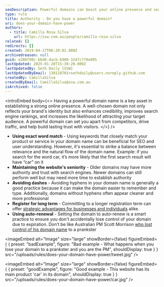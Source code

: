 ```yaml
---
seoDescription: Powerful domains can boost your online presence and search engine rankings by using exact word matches, maintaining seniority, avoiding dashes, and enabling auto-renewal.
type: rule
title: Authority - Do you have a powerful domain?
uri: does-your-domain-have-power
authors:
  - title: Camilla Rosa Silva
    url: https://ssw.com.au/people/camilla-rosa-silva
related: []
redirects: []
created: 2019-04-17T06:20:02.000Z
archivedreason: null
guid: e286f90c-b6d6-4acb-b908-324fc770a905
lastUpdated: 2025-01-20T15:30:20.000Z
lastUpdatedBy: Seth Daily [SSW]
lastUpdatedByEmail: 130118701+sethdaily@users.noreply.github.com
createdBy: CamillaSilva
createdByEmail: CamillaSilva@ssw.com.au
isArchived: false
---
```


<introEmbed
  body={<>
Having a powerful domain name is a key asset in establishing a strong online presence. A well-chosen domain not only reflects your brand's identity but also enhances credibility, improves search engine rankings, and increases the likelihood of attracting your target audience. A powerful domain can set you apart from competitors, drive traffic, and help build lasting trust with visitors.
  </>}
/>
* **Using exact word match** - Using keywords that closely match your product or service in your domain name can be beneficial for SEO and user understanding. However, it's essential to strike a balance between relevance and the natural flow of the domain name. Example: if you search for the word car, it’s more likely that the first search result will have “car” on it
* **Maintaining the website's seniority** - Older domains may have more authority and trust with search engines. Newer domains can still perform well but may need more time to establish authority
* **Avoiding dashes** - Avoiding hyphens in your domain name is generally a good practice because it can make the domain easier to remember and type. Additionally, domains without hyphens often appear cleaner and more professional
* **Register for long term** - Committing to a longer registration term can offer [strategic advantages for businesses and individuals](/register-your-domain-for-a-long-time) alike.
* **Using auto-renewal** - Setting the domain to auto-renew is a smart practice to ensure you don't accidentally lose control of your domain due to expiration. Don’t be like Australian PM Scott Morrison [who lost control of his domain name](https://www.sbs.com.au/news/pm-s-website-taken-over-by-troll-plays-loop-of-scotty-doesn-t-know) to a prankster

<imageEmbed
  alt="Image"
  size="large"
  showBorder={false}
  figureEmbed={ {
    preset: "badExample",
    figure: "Bad example - What happens when you lose your domain to a prankster and you are the PM",
    shouldDisplay: true
  } }
  src="/uploads/rules/does-your-domain-have-power/tweet.jpg"
/>

<imageEmbed
  alt="Image"
  size="large"
  showBorder={false}
  figureEmbed={ {
    preset: "goodExample",
    figure: "Good example - This website has its main product 'car' in its domain",
    shouldDisplay: true
  } }
  src="/uploads/rules/does-your-domain-have-power/car.jpg"
/>
